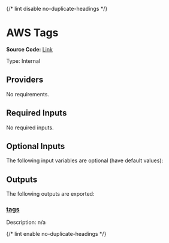 {/* lint disable no-duplicate-headings */}

# AWS Tags

**Source Code:** [Link](https://github.com/Panfactum/stack/tree/__currentPanfactumVersion__/packages/terraform/aws_tags)

Type: Internal

## Providers

No requirements.

## Required Inputs

No required inputs.

## Optional Inputs

The following input variables are optional (have default values):

## Outputs

The following outputs are exported:

### <a name="output_tags" /> [tags](#output_tags)

Description: n/a

{/* lint enable no-duplicate-headings */}
